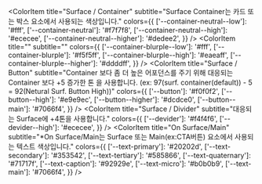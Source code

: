 
<style>{`.docblock-colorpalette > div { gap: 0 10px; }`}</style>

<Meta title="Tokens/Colors" />

<ColorPalette>
  <ColorItem
    title="Base"
    subtitle=""
    colors={{ ['--color-main']: '#7066f4', ['--color-danger']: '#ff2541' }}
  />
  <ColorItem
    title="Surface (=Background)"
    subtitle="Surface는 Background 색상을 의미합니다."
    colors={{
      ['--background']: '#fff',
      ['--background-neutral']: '#f7f7f8',
      ['--background-blurple']: '#f5f5ff',
    }}
  />

  <ColorItem
    title="Surface / Container"
    subtitle="Surface Container는 카드 또는 박스 요소에서 사용되는 색상입니다."
    colors={{
      ['--container-neutral--low']: '#fff',
      ['--container-neutral']: '#f7f7f8',
      ['--container-neutral--high']: '#ececee',
      ['--container-neutral--higher']: '#dedee2',
    }}
  />
  <ColorItem
    title=""
    subtitle=""
    colors={{
      ['--container-blurple--low']: '#fff',
      ['--container-blurple']: '#f5f5ff',
      ['--container-blurple--high']: '#eaeaff',
      ['--container-blurple--higher']: '#ddddff',
    }}
  />
  <ColorItem
    title="Surface / Button"
    subtitle="Container 보다 좀 더 높은 어포던스를 주기 위해 대응되는 Container 보다 +5 증가한 톤 을 사용합니다. (ex: 97(surf. container(default)) - 5 = 92(Netural Surf. Button High))"
    colors={{
      ['--button']: '#f0f0f2',
      ['--button--high']: '#e9e9ec',
      ['--button--higher']: '#dcdce0',
      ['--button--main']: '#7066f4',
    }}
  />
  <ColorItem
    title="Surface / Divider"
    subtitle="대응되는 Surface에 +4톤을 사용합니다."
    colors={{
      ['--devider']: '#f4f4f6',
      ['--devider--high']: '#ececee',
    }}
  />
  <ColorItem
    title="On Surface/Main"
    subtitle="*On Surface/Main는 Surface 또는 Main(ex:CTA버튼) 요소에서 사용되는 텍스트 색상입니다."
    colors={{
      ['--text-primary']: '#20202d',
      ['--text-secondary']: '#353542',
      ['--text-tertiary']: '#585866',
      ['--text-quaternary']: '#71717f',
      ['--text-caption']: '#92929e',
      ['--text-micro']: '#b0b0b9',
      ['--text-main']: '#7066f4',
    }}
  />
</ColorPalette>
